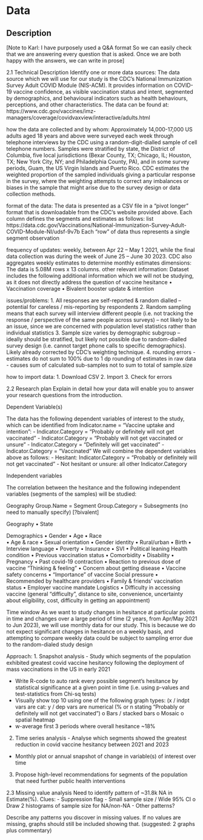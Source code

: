 # Data

## Description
[Note to Karl: I have purposely used a Q&A format So we can easily check that we are answering every question that is asked. Once we are both happy with the answers, we can write in prose]

2.1 Technical Description
Identify one or more data sources:
The data source which we will use for our study is the CDC’s National Immunization Survey Adult COVID Module (NIS-ACM). It provides information on COVID-19 vaccine confidence, as visible vaccination status and intent, segmented by demographics, and behavioural indicators such as health behaviours, perceptions, and other characteristics. The data can be found at: https://www.cdc.gov/vaccines/imz-managers/coverage/covidvaxview/interactive/adults.html

how the data are collected and by whom:
Approximately 14,000-17,000 US adults aged 18 years and above were surveyed each week through telephone interviews by the CDC using a random-digit-dialled sample of cell telephone numbers. Samples were stratified by state, the District of Columbia, five local jurisdictions (Bexar County, TX; Chicago, IL; Houston, TX; New York City, NY; and Philadelphia County, PA), and in some survey periods, Guam, the US Virgin Islands and Puerto Rico. CDC estimates the weighted proportion of the sampled individuals giving a particular response in the survey, where the weighting attempts to correct any imbalances or biases in the sample that might arise due to the survey design or data collection methods.

format of the data: The data is presented as a CSV file in a “pivot longer” format that is downloadable from the CDC’s website provided above. 
Each column defines the segments and estimates as follows:
list https://data.cdc.gov/Vaccinations/National-Immunization-Survey-Adult-COVID-Module-NI/udsf-9v7b
Each “row” of data thus represents a single segment observation

frequency of updates: weekly, between Apr 22 – May 1 2021, while the final data collection was during the week of June 25 – June 30 2023. CDC also aggregates weekly estimates to determine monthly estimates
dimensions: The data is 5.08M rows x 13 columns.
other relevant information: Dataset includes the following additional information which we will not be studying, as it does not directly address the question of vaccine hesitance
•	Vaccination coverage
•	Bivalent booster update & intention

issues/problems: 
1.	All responses are self-reported & random dialled – potential for careless / mis-reporting by respondents
2.	Random sampling means that each survey will interview different people (i.e. not tracking the response / perspective of the same people across surveys) – not likely to be an issue, since we are concerned with population level statistics rather than individual statistics
3.	Sample size varies by demographic subgroup – ideally should be stratified, but likely not possible due to random-dialled survey design (i.e. cannot target phone calls to specific demographics). Likely already corrected by CDC’s weighting technique.
4. rounding errors - estimates do not sum to 100% due to 1 dp rounding of estimates in raw data - causes sum of calculated sub-samples not to sum to total of sample.size

how to import data:
1.	Download CSV
2.	Import
3.	Check for errors


2.2 Research plan
Explain in detail how your data will enable you to answer your research questions from the introduction. 

Dependent Variable(s)

The data has the following dependent variables of interest to the study, which can be identified from Indicator.name = “Vaccine uptake and intention”:
-	Indicator.Category = “Probably or definitely will not get vaccinated”
-	Indicator.Category = “Probably will not get vaccinated or unsure”
-	Indicator.Category = “Definitely will get vaccinated”
-	Indicator.Category = “Vaccinated”
We will combine the dependent variables above as follows:
-	Hesitant: Indicator.Category = “Probably or definitely will not get vaccinated”
-	Not hesitant or unsure: all other Indicator.Category



Independent variables




The correlation between the hesitance and the following independent variables (segments of the samples) will be studied:

Geography
Group.Name = Segment
Group.Category = Subsegments (no need to manually specify)
[?bivalent]

Geography
•	State

Demographics
•	Gender 
•	Age
•	Race  
•	Age & race
•	Sexual orientation
•	Gender identity
•	Rural/urban
•	Birth
•	Interview language
•	Poverty
•	Insurance
•	SVI
•	Political leaning
Health condition
•	Previous vaccination status
•	Comorbidity
•	Disability
•	Pregnancy
•	Past covid-19 contraction
•	Reaction to previous dose of vaccine
"Thinking & feeling"
•	Concern about getting disease
•	Vaccine safety concerns
•	"Importance" of vaccine
Social pressure
•	Recommended by healthcare providers
•	Family & friends' vaccination status
•	Employer vaccine mandate
Logistics
•	Difficulty in accessing vaccine (general “difficulty”, distance to site, convenience, uncertainty about eligibility, cost, difficulty in getting an appointment) 


Time window
As we want to study changes in hesitance at particular points in time and changes over a large period of time (2 years, from Apr/May 2021 to Jun 2023), we will use monthly data for our study. This is because we do not expect significant changes in hesitance on a weekly basis, and attempting to compare weekly data could be subject to sampling error due to the random-dialed study design


Approach:
1.	Snapshot analysis - Study which segments of the population exhibited greatest covid vaccine hesitancy following the deployment of mass vaccinations in the US in early 2021

-	Write R-code to auto rank every possible segment’s hesitance by statistical significance at a given point in time (i.e. using p-values and test-statistics from Chi-sq tests) 
-	Visually show top 10 using one of the following graph types: (x / indpt vars are cat: y / dep vars are numerical (% or n stating “Probably or definitely will not get vaccinated”)
o	Bars / stacked bars
o	Mosaic
o	spatial heatmap
- w-average first 3 periods where overall hesitance ~18% 

2.	Time series analysis - Analyse which segments showed the greatest reduction in covid vaccine hesitancy between 2021 and 2023

-	Monthly plot or annual snapshot of change in variable(s) of interest over time


3. Propose high-level recommendations for segments of the population that need further public health interventions


2.3 Missing value analysis
Need to identify pattern of ~31.8k NA in Estimate(%). Clues:
-	Suppression flag
-	Small sample size / Wide 95% CI
o	Draw 2 histograms of sample size for NA/non-NA
-	Other patterns?

Describe any patterns you discover in missing values. If no values are missing, graphs should still be included showing that.
(suggested: 2 graphs plus commentary)
